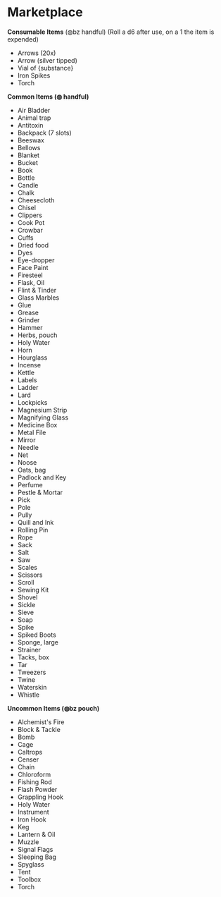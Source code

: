# Marketplace

**Consumable Items** (◍bz handful)
(Roll a d6 after use, on a 1 the item is expended)

* Arrows (20x)
* Arrow (silver tipped)
* Vial of {substance}
* Iron Spikes
* Torch

**Common Items (◍ handful)**

* Air Bladder
* Animal trap
* Antitoxin
* Backpack (7 slots)
* Beeswax
* Bellows
* Blanket
* Bucket
* Book
* Bottle
* Candle
* Chalk
* Cheesecloth
* Chisel
* Clippers 
* Cook Pot
* Crowbar
* Cuffs
* Dried food 
* Dyes
* Eye-dropper
* Face Paint
* Firesteel
* Flask, Oil
* Flint & Tinder
* Glass Marbles
* Glue
* Grease
* Grinder
* Hammer
* Herbs, pouch
* Holy Water
* Horn
* Hourglass
* Incense
* Kettle
* Labels
* Ladder
* Lard
* Lockpicks
* Magnesium Strip
* Magnifying Glass
* Medicine Box
* Metal File
* Mirror
* Needle
* Net
* Noose
* Oats, bag
* Padlock and Key
* Perfume
* Pestle & Mortar
* Pick
* Pole
* Pully
* Quill and Ink
* Rolling Pin
* Rope
* Sack
* Salt
* Saw
* Scales
* Scissors
* Scroll
* Sewing Kit
* Shovel
* Sickle
* Sieve
* Soap
* Spike
* Spiked Boots
* Sponge, large
* Strainer
* Tacks, box
* Tar
* Tweezers
* Twine
* Waterskin
* Whistle

**Uncommon Items (◍bz pouch)** 

* Alchemist's Fire
* Block & Tackle
* Bomb
* Cage
* Caltrops
* Censer
* Chain
* Chloroform
* Fishing Rod
* Flash Powder
* Grappling Hook
* Holy Water
* Instrument
* Iron Hook
* Keg
* Lantern & Oil 
* Muzzle
* Signal Flags 
* Sleeping Bag 
* Spyglass
* Tent
* Toolbox
* Torch
